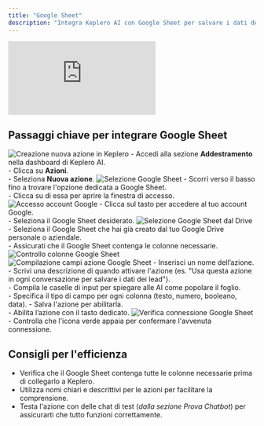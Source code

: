 ```yaml
---
title: "Google Sheet"
description: "Integra Keplero AI con Google Sheet per salvare i dati delle conversazioni"
---
```


<Frame caption="Video-guida: come collegare un Google Sheet a Keplero AI">
  <iframe
    className="w-full aspect-video rounded-xl"
    src="https://www.loom.com/embed/6261a634e9a74205a907f18ef0b49b97"
    title="Video tutorial integrazione Google Sheet con Keplero AI"
    frameBorder="0"
    allow="accelerometer; autoplay; clipboard-write; encrypted-media; gyroscope; picture-in-picture"
    allowFullScreen
  ></iframe>
</Frame>

## Passaggi chiave per integrare Google Sheet

<Steps>
  <Step title="Creare una nuova azione">
    <Frame>
      <img src="https://loom.com/i/6e9ffd1642bd4ea48875718513d5bb7a?workflows_screenshot=true" alt="Creazione nuova azione in Keplero" />
    </Frame>
    - Accedi alla sezione <b>Addestramento</b> nella dashboard di Keplero AI.<br />
    - Clicca su <b>Azioni</b>.<br />
    - Seleziona <b>Nuova azione</b>.
  </Step>

  <Step title="Selezionare Google Sheet">
    <Frame>
      <img src="https://loom.com/i/bb91e1e2fc554724aac00f53e823ff5b?workflows_screenshot=true" alt="Selezione Google Sheet" />
    </Frame>
    - Scorri verso il basso fino a trovare l'opzione dedicata a Google Sheet.<br />
    - Clicca su di essa per aprire la finestra di accesso.
  </Step>

  <Step title="Accedere al proprio account Google">
    <Frame>
      <img src="https://loom.com/i/0f41d31be7e94230a6ebf0cc55c37999?workflows_screenshot=true" alt="Accesso account Google" />
    </Frame>
    - Clicca sul tasto per accedere al tuo account Google.<br />
    - Seleziona il Google Sheet desiderato.
  </Step>

  <Step title="Scegliere il Google Sheet">
    <Frame>
      <img src="https://loom.com/i/0d1de8231db840e1bb0780549ad0d278?workflows_screenshot=true" alt="Selezione Google Sheet dal Drive" />
    </Frame>
    - Seleziona il Google Sheet che hai già creato dal tuo Google Drive personale o aziendale.<br />
    - Assicurati che il Google Sheet contenga le colonne necessarie.
    <Frame>
      <img src="https://loom.com/i/29cde8689b634709b05ce6d46cb3ba1b?workflows_screenshot=true" alt="Controllo colonne Google Sheet" />
    </Frame>
  </Step>

  <Step title="Popolare tutti i campi dell'azione">
    <Frame>
      <img src="https://loom.com/i/03d4e65030ef4ed48f1aada983007007?workflows_screenshot=true" alt="Compilazione campi azione Google Sheet" />
    </Frame>
    - Inserisci un nome dell’azione.<br />
    - Scrivi una descrizione di quando attivare l'azione (es. "Usa questa azione in ogni conversazione per salvare i dati dei lead").<br />
    - Compila le caselle di input per spiegare alle AI come popolare il foglio.<br />
    - Specifica il tipo di campo per ogni colonna (testo, numero, booleano, data).
  </Step>

  <Step title="Salvare l'azione e abilitarla">
    - Salva l'azione per abilitarla.<br />
    - Abilita l’azione con il tasto dedicato.
  </Step>

  <Step title="Verificare la connessione">
    <Frame>
      <img src="https://loom.com/i/c5cda35350514b5f994103a9e941508e?workflows_screenshot=true" alt="Verifica connessione Google Sheet" />
    </Frame>
    - Controlla che l'icona verde appaia per confermare l'avvenuta connessione.
  </Step>
</Steps>

## Consigli per l'efficienza

- Verifica che il Google Sheet contenga tutte le colonne necessarie prima di collegarlo a Keplero.
- Utilizza nomi chiari e descrittivi per le azioni per facilitare la comprensione.
- Testa l'azione con delle chat di test (<i>dalla sezione Prova Chatbot</i>) per assicurarti che tutto funzioni correttamente.